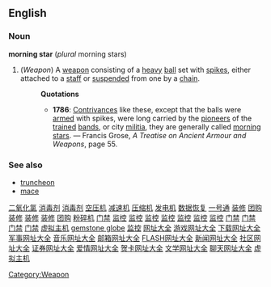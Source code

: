 ==English==
===Noun===
'''morning star''' (''plural'' morning stars)
# (''Weapon'') [[Category:Weapon]] A [[weapon]] consisting of a [[heavy]] [[ball]] set with [[spike]]s, either attached to a [[staff]] or [[suspend]]ed from one by a [[chain]].
#:'''Quotations'''
#:*'''1786''': [[Contrivance]]s like these, except that the balls were [[arm]]ed with spikes, were long carried by the [[pioneer]]s of the [[train]]ed [[band]]s, or city [[militia]], they are generally called [[morning star]]s. &mdash; Francis Grose, ''A Treatise on Ancient Armour and Weapons'', page 55.
===See also===
* [[truncheon]]
* [[mace]]


[http://www.asp169.com/zhaoguan2.htm 二氧化氯]
[http://www.asp169.com/zhaoguan.htm 消毒剂]
[http://www.zhaoguan.com 消毒剂]
[http://www.sec66.com/ym001/pro.asp 空压机]
[http://www.zj-df.com 减速机] 
[http://www.sec66.com/ym001/cp_list.asp?sb=1 压缩机]
[http://www.genset-sh.com 发电机]
[http://www.hdfix.com.cn 数据恢复]
[http://www.1-sh.cn 一号通]
[http://www.funasia.cn 装修]
[http://www.funasia.cn 团购]
[http://www.funasia.cn/funasiaHome/index.asp 装修]
[http://www.funasia.cn/jiancai.asp 装修]
[http://www.funasia.cn/shishang.asp 装修]
[http://www.funasia.cn/mall/AboutOur.htm 团购]
[http://www.zzhtjx.com 粉碎机] 
[http://www.haishun.net 门禁]
[http://www.haishun.net/cctv.htm 监控] 
[http://www.haishun.net/p_cctv_jk.htm 监控]
[http://www.haishun.net/p_cctv_jk_jt.htm 监控]
[http://www.haishun.net/p_cctv_jk_sxj.htm 监控]
[http://www.haishun.net/p_cctv_jk_xsq.htm 监控]
[http://www.haishun.net/p_cctv_jk_yt.htm 监控]
[http://www.haishun.net/p_cctv_jk_zj.htm 监控]
[http://www.haishun.net/p_mjds.htm 门禁]
[http://www.haishun.net/p_mjds_dmmj.htm 门禁]
[http://www.haishun.net/p_mjds_cls.htm 门禁]
[http://www.haishun.net/p_mjds_yjs.htm 门禁] 
[http://haishun11.51.net 虚拟主机]
[http://global.garrywa.com/index1.htm gemstone globe]
[http://www.haishun.net 监控]
[http://www.fm360.net 网址大全]
[http://www.fm360.net/page/game.htm 游戏网址大全]
[http://www.fm360.net/page/software.htm 下载网址大全]
[http://www.fm360.net/page/jinshi.htm 军事网址大全]
[http://www.fm360.net/page/music.htm 音乐网址大全]
[http://www.fm360.net/page/053.html 邮箱网址大全]
[http://www.fm360.net/page/flash.htm FLASH网址大全]
[http://www.fm360.net/page/newsweek.htm 新闻网址大全]
[http://www.fm360.net/page/club.htm 社区网址大全]
[http://www.fm360.net/page/stock.htm 证券网址大全]
[http://www.fm360.net/page/love.htm 爱情网址大全]
[http://www.fm360.net/page/netcard.htm 贺卡网址大全]
[http://www.fm360.net/page/book.htm 文学网址大全] 
[http://www.fm360.net/page/001.html 聊天网址大全] 
[http://www.conjhost.com 虚拟主机]